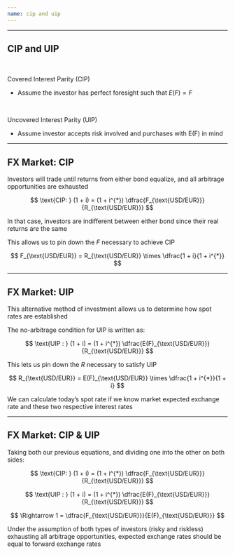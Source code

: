 ```yaml
---
name: cip and uip
---
```


---

## CIP and UIP

<br>

[Covered Interest Parity (CIP)]{.h}

::: {.fragment}
- Assume the investor has [perfect foresight]{.hp} such that $E(F) = F$
::: 

<br>

[Uncovered Interest Parity (UIP)]{.h}

::: {.fragment}
- Assume investor accepts risk involved and purchases with E(F) in mind
:::

---

## FX Market: CIP

Investors will trade until returns from either bond equalize, and [all arbitrage opportunities are exhausted]{.hp}

::: {.fragment}
$$
    \text{CIP: } (1 + i) = (1 + i^{*}) \dfrac{F_{\text{USD/EUR}}}{R_{\text{USD/EUR}}}
$$
:::

::: {.fragment}
In that case, investors are [indifferent]{.hp} between either bond since their real returns are the same

This allows us to pin down the $F$ necessary to achieve [CIP]{.h}
:::

::: {.fragment}
$$
    F_{\text{USD/EUR}} = R_{\text{USD/EUR}} \times \dfrac{1 + i}{1 + i^{*}}
$$
:::

---

## FX Market: UIP

This alternative method of investment allows us to determine how spot rates are established

::: {.fragment}
The no-arbitrage condition for [UIP]{.h} is written as:

$$
    \text{UIP : } (1 + i) = (1 + i^{*}) \dfrac{E(F)_{\text{USD/EUR}}}{R_{\text{USD/EUR}}}
$$
:::

::: {.fragment}
This lets us pin down the $R$ necessary to satisfy [UIP]{.h}

$$
    R_{\text{USD/EUR}} = E(F)_{\text{USD/EUR}} \times \dfrac{1 + i^{*}}{1 + i}
$$

We can calculate today's spot rate if we know market expected exchange rate and these two respective interest rates
:::

---

## FX Market: CIP & UIP {.small}

Taking both our previous equations, and dividing one into the other on [both sides]{.h}:

$$
    \text{CIP: } (1 + i) = (1 + i^{*}) \dfrac{F_{\text{USD/EUR}}}{R_{\text{USD/EUR}}}
$$

$$
    \text{UIP : } (1 + i) = (1 + i^{*}) \dfrac{E(F)_{\text{USD/EUR}}}{R_{\text{USD/EUR}}}
$$

::: {.fragment}
$$
    \Rightarrow 1 = \dfrac{F_{\text{USD/EUR}}}{E(F)_{\text{USD/EUR}}}
$$  
:::

::: {.fragment}
Under the assumption of both types of investors (risky and riskless) exhausting all arbitrage opportunities, expected exchange rates should be equal to forward exchange rates
::: 